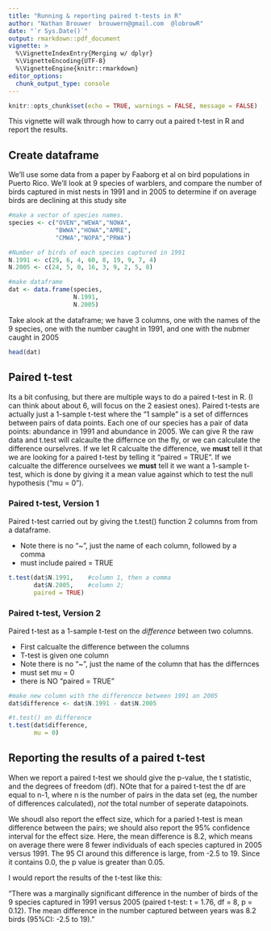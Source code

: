 ```yaml
---
title: "Running & reporting paired t-tests in R"
author: "Nathan Brouwer  brouwern@gmail.com  @lobrowR"
date: "`r Sys.Date()`"
output: rmarkdown::pdf_document
vignette: >
  %\VignetteIndexEntry{Merging w/ dplyr}
  %\VignetteEncoding{UTF-8}
  %\VignetteEngine{knitr::rmarkdown}
editor_options: 
  chunk_output_type: console
---
```


```r
knitr::opts_chunk$set(echo = TRUE, warnings = FALSE, message = FALSE)
```


This vignette will walk through how to carry out a paired t-test in R and report the results.

## Create dataframe

We'll use some data from a paper by Faaborg et al on bird populations in Puerto Rico.  We'll look at 9 species of warblers, and compare the number of birds captured in mist nests in 1991 and in 2005 to determine if on average birds are declining at this study site

```r
#make a vector of species names.
species <- c("OVEN","WEWA","NOWA",
             "BWWA","HOWA","AMRE",
             "CMWA","NOPA","PRWA")

#Number of birds of each species captured in 1991 
N.1991 <- c(29, 6, 4, 60, 8, 19, 9, 7, 4)
N.2005 <- c(24, 5, 0, 16, 3, 9, 2, 5, 8)

#make dataframe
dat <- data.frame(species,
                  N.1991,
                  N.2005)

```


Take alook at the dataframe; we have 3 columns, one with the names of the 9 species, one with the number caught in 1991, and one with the nubmer caught in 2005

```r
head(dat)
```

## Paired t-test

Its a bit confusing, but there are multiple ways to do a paired t-test in R.  (I can think about about 6, will focus on the 2 easiest ones).  Paired t-tests are actually just a 1-sample t-test where the "1 sample" is a set of differnces between pairs of data points.  Each one of our species has a pair of data points: abundance in 1991 and abundance in 2005. We can give R the raw data and t.test will calcaulte the differnce on the fly, or we can calculate the difference ourselvres.  If we let R calcualte the difference, we **must** tell it that we are looking for a paired t-test by telling it "paired = TRUE".  If we calcualte the difference ourselvees we **must** tell it we want a 1-sample t-test, which is done by giving it a mean value against which to test the null hypothesis ("mu = 0").

### Paired t-test, Version 1

Paired t-test carried out by giving the t.test() function 2 columns from from a dataframe.

* Note there is no "~", just the name of each column, followed by a comma
* must include paired = TRUE

```r

t.test(dat$N.1991,    #column 1, then a comma
       dat$N.2005,    #column 2; 
       paired = TRUE)

```


### Paired t-test, Version 2

Paired t-test as a 1-sample t-test on the *difference* between two columns.

* First calcualte the difference between the columns
* T-test is given one column
* Note there is no "~", just the name of the column that has the differnces
* must set mu = 0
* there is NO "paired = TRUE"

```r
#make new column with the differencce between 1991 an 2005
dat$difference <- dat$N.1991 - dat$N.2005

#t.test() on difference
t.test(dat$difference, 
       mu = 0)

```


## Reporting the results of a paired t-test

When we report a paired t-test we should give the p-value, the t statistic, and the degrees of freedom (df).  NOte that for a paired t-test the df are equal to n-1, where n is the number of pairs in the data set (eg, the number of differences calculated), *not* the total number of seperate datapoinots.  

We shoudl also report the effect size, which for a paried t-test is mean difference between the pairs; we should also report the 95% confidence interval for the effect size.  Here, the mean difference is 8.2, which means on average there were 8 fewer individuals of each species captured in 2005 versus 1991.  The 95 CI around this difference is large, from -2.5 to 19.  Since it contains 0.0, the p value is greater than 0.05.

I would report the results of the t-test like this:  

"There was a marginally significant difference in the number of birds of the 9 species captured in 1991 versus 2005 (paired t-test: t = 1.76, df = 8, p = 0.12).  The mean difference in the number captured between years was 8.2 birds (95%CI: -2.5 to 19)."


